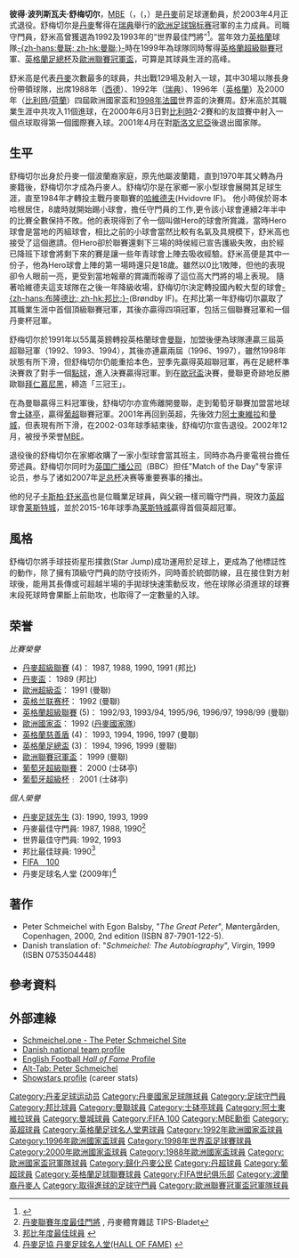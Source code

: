 {{noteTA
|G1=uefa
|G2=football
|T=zh-hans:彼得·舒梅切尔;zh-hk:彼得·舒米高;zh-tw:彼得·舒梅切爾;
|1=zh-hans:舒梅切尔;zh-hk:舒米高;zh-tw:舒梅切爾;zh-cn:舒梅切尔;
}}
{{Infobox football biography
| name           = 彼得·舒梅切尔<br>''Peter Schmeichel''<br><small>[[Order_of_the_British_Empire|MBE]]</small>
| image          = Peter Schmeichel 2012-01-25 001.jpg
| image_size     = 220
| fullname       = Peter Bolesław Schmeichel
| birth_date     = {{birth date and age|1963|11|18|df=y}}
| birth_place    = {{DEN}}[[格萊薩克瑟自治市|格萊薩克瑟]]
| height         = {{height|m=1.93}}<ref>[http://www.dbu.dk/landshold/landsholdsdatabasen/LBasePlayerInfo.aspx?playerid=1554 Peter Schmeichel] {{Wayback|url=http://www.dbu.dk/landshold/landsholdsdatabasen/LBasePlayerInfo.aspx?playerid=1554 |date=20180212170142 }}. [[Danish_Football_Association|DBU]]. Retrieved 14 July 2012.</ref>
| nickname = 丹麥巨人（{{lang|en|The Great Dane}}）
| position = [[門將|門將]]
| youthyears1    = 1972–1975 |youthclubs1 = Høje-Gladsaxe
| youthyears2    = 1975–1981 |youthclubs2 = Gladsaxe-Hero
| years1         = 1981–1984 |clubs1 = Gladsaxe-Hero                                |caps1 = 46  |goals1 = 0
| years2         = 1984–1987 |clubs2 = [[哈維德夫足球會|-{zh-hans:希维杜尔; zh-hk:哈維德夫;}-]]                     |caps2 = 78  |goals2 = 6
| years3         = 1987–1991 |clubs3 = [[邦比足球會|邦比]]                       |caps3 = 119 |goals3 = 2
| years4         = 1991–1999 |clubs4 = [[曼徹斯特聯足球俱樂部|曼聯]] |caps4 = 292 |goals4 = 2
| years5         = 1999–2001 |clubs5 = [[葡萄牙士砵亭俱樂部|士砵亭]]   |caps5 = 55  |goals5 = 0
| years6         = 2001–2002 |clubs6 = [[阿士東維拉足球會|阿士東維拉]]             |caps6 = 29  |goals6 = 1
| years7         = 2002–2003 |clubs7 = [[曼彻斯特城足球俱乐部|曼城]]     |caps7 = 29  |goals7 = 0
| totalcaps      = 648 | totalgoals = 11<!-- LEAGUE ONLY -->
| nationalyears1 = 1987–2001 |nationalteam1 = [[丹麥國家足球隊|丹麥]] |nationalcaps1 = 129 |nationalgoals1 = 1
}}
'''彼得·波列斯瓦夫·舒梅切尔'''，[[MBE|MBE]]（{{lang-da|'''Peter Boleslaw Schmeichel'''}}，({{IPA-da|pʰed̥ɐ ˈsmɑɪ̯ˀɡ̊l̩}}，{{bd|1963年|11月18日|catIdx=Schmeichel, Peter}}）是[[丹麥|丹麥]]前足球運動員，於2003年4月正式退役。舒梅切尔是[[丹麥國家足球隊|丹麥]]奪得{{le|1992年歐洲足球標賽|1992 European Football Championship|1992年}}在[[瑞典|瑞典]]舉行的[[欧洲足球锦标赛|欧洲足球锦标赛]]冠軍的主力成員。司職守門員，舒米高曾獲選為1992及1993年的“世界最佳門將”<ref>{{Cite web |url=http://www.rsssf.com/miscellaneous/iffhs-century.html#worldkoc |title=IFFHS' Century Elections |accessdate=2006-10-13 |archive-date=2018-09-23 |archive-url=https://web.archive.org/web/20180923101613/http://www.rsssf.com/miscellaneous/iffhs-century.html#worldkoc |dead-url=no }}</ref>。當年效力[[英格蘭|英格蘭]]球隊[[曼彻斯特联队|-{zh-hans:曼联; zh-hk:曼聯;}-]]時在1999年為球隊同時奪得[[英格蘭超級聯賽|英格蘭超級聯賽]]冠軍、[[英格蘭足總杯|英格蘭足總杯]]及[[歐洲聯賽冠軍盃|歐洲聯賽冠軍盃]]，可算是其球員生涯的高峰。

舒米高是代表[[丹麥國家足球隊|丹麥]]次數最多的球員，共出戰129場及射入一球，其中30場以隊長身份帶領球隊，出席1988年（[[德國|西德]]）、1992年（[[瑞典|瑞典]]）、1996年（[[英格蘭|英格蘭]]）及2000年（[[比利時|比利時]]/[[荷蘭|荷蘭]]）四屆歐洲國家盃和[[1998年世界盃足球賽|1998年]][[法國|法國]]世界盃的決賽周。舒米高於其職業生涯中共攻入11個進球，在2000年6月3日對[[比利時國家足球隊|比利時]]2-2賽和的友誼賽中射入一個点球取得第一個國際賽入球。2001年4月在對[[斯洛文尼亞國家足球隊|斯洛文尼亞]]後退出國家隊。

==生平==
舒梅切尔出身於丹麥一個波蘭裔家庭，原先他屬波蘭籍，直到1970年其父轉為丹麥籍後，舒梅切尔才成為丹麥人。舒梅切尔是在家鄉一家小型球會展開其足球生涯，直至1984年才轉投主戰丹麥聯賽的[[哈維德夫足球會|哈維德夫]](Hvidovre IF)。
他小時侯於哥本哈根居住，8歲時就開始踢小球會，擔任守門員的工作,更令該小球會連續2年半中的比賽全數保持不敗。他的表現得到了令一個叫做Hero的球會所賞識，當時Hero球會是當地的丙組球會，相比之前的小球會當然比較有名氣及具規模下，舒米高也接受了這個邀請。但Hero卻於聯賽還剩下三場的時侯經已宣告護級失敗，由於經已降班下球會將剩下來的賽是讓一些年青球會上陣去吸收經驗。舒米高便是其中一份子，他為Hero球會上陣的第一場時還只是18歲。雖然以0比1敗陣，但他的表現卻令人眼前一亮，更受到當地報章的賞識而報導了這位高大門將的場上表現。
隨著哈維德夫這支球隊在之後一年降級收場，舒梅切尔決定轉投國內較大型的球會[[布隆德比足球俱乐部|-{zh-hans:布隆德比; zh-hk:邦比;}-]](Brøndby IF)。在邦比第一年舒梅切尔贏取了其職業生涯中首個頂級聯賽冠軍，其後亦贏得四項冠軍，包括三個聯賽冠軍和一個丹麥杯冠軍。

舒梅切尔於1991年以55萬英鎊轉投英格蘭球會[[曼聯|曼聯]]，加盟後便為球隊連贏三屆英超聯冠軍（1992、1993、1994），其後亦連贏兩屆（1996、1997），雖然1998年狀態有所下滑，但舒梅切尔仍能重拾本色，翌季先贏得英超聯冠軍，再在足總杯準決賽救了對手一個[[點球|點球]]，進入決賽贏得冠軍。到在[[欧洲冠军联赛|歐冠盃]]決賽，曼聯更奇跡地反勝歐聯[[拜仁慕尼黑|拜仁慕尼黑]]，締造「三冠王」。

在為曼聯贏得三料冠軍後，舒梅切尔亦宣佈離開曼聯，走到葡萄牙聯賽加盟當地球會[[士砵亭|士砵亭]]，贏得[[葡超|葡超]]聯賽冠軍。2001年再回到英超，先後效力[[阿士東維拉|阿士東維拉]]和[[曼彻斯特城足球俱乐部|曼城]]，但表現有所下滑，在2002-03年球季結束後，舒梅切尔宣告退役。2002年12月，被授予荣誉[[MBE|MBE]]。

退役後的舒梅切尔在家鄉收購了一家小型球會當其班主，同時亦為丹麥電視台擔任旁述員。舒梅切尔同时为[[英国广播公司|英国广播公司]]（BBC）担任"Match of the Day"专家评论员，参与了诸如2007年[[足总杯|足总杯]]决赛等重要赛事的播出。

他的兒子[[卡斯柏·舒米高|卡斯柏·舒米高]]也是位職業足球員，與父親一樣司職守門員，現效力[[英超|英超]]球會[[莱斯特城足球俱乐部|莱斯特城]]，並於2015-16年球季為[[莱斯特城足球俱乐部|莱斯特城]]贏得首個英超冠軍。

==風格==
舒梅切尔將手球技術星形撲救(Star Jump)成功運用於足球上，更成為了他標誌性的動作，除了擁有頂級守門員的防守技術外，同時善於統御防線，且在接住對方射球後，能用其長傳或可超越半場的手拋球快速策動反攻，他在球隊必須進球的球賽末段死球時會果斷上前助攻，也取得了一定數量的入球。

==荣誉==
''比賽榮譽''
*[[丹麥足球超級聯賽|丹麥超級聯賽]] (4)： 1987, 1988, 1990, 1991 (邦比)
*[[丹麥盃|丹麥盃]]： 1989 (邦比)
*[[歐洲超級盃|歐洲超級盃]]： 1991 (曼聯)
*[[英格兰联赛杯|英格兰联赛杯]]： 1992 (曼聯)
*[[英格蘭超級聯賽|英格蘭超級聯賽]] (5)： 1992/93, 1993/94, 1995/96, 1996/97, 1998/99 (曼聯)
*[[歐洲國家盃|歐洲國家盃]]： 1992 ([[丹麥國家足球隊|丹麥國家隊]])
*[[英格蘭慈善盾|英格蘭慈善盾]] (4)： 1993, 1994, 1996, 1997 (曼聯)
*[[英格蘭足總盃|英格蘭足總盃]] (3)： 1994, 1996, 1999 (曼聯)
*[[歐洲聯賽冠軍盃|歐洲聯賽冠軍盃]]： 1999 (曼聯)
*[[葡萄牙超級聯賽|葡萄牙超級聯賽]]： 2000 (士砵亭)
*[[葡萄牙超級杯|葡萄牙超級杯]]﹕ 2001 (士砵亭)

''個人榮譽''
*[[丹麥足球先生|丹麥足球先生]] (3): 1990, 1993, 1999
*丹麥最佳守門員: 1987, 1988, 1990<ref>[http://www.tipsbladet.dk/nyhed/sas-liga/26-aars-vindere-af-det-gyldne-bur 丹麥聯賽年度最佳門將] {{Wayback|url=http://www.tipsbladet.dk/nyhed/sas-liga/26-aars-vindere-af-det-gyldne-bur |date=20101205224658 }}, 丹麥體育雜誌 TIPS-Bladet</ref>
*世界最佳守門員: 1992, 1993
*邦比最佳球員: 1990<ref>[http://brondby.com/article.asp?aid=33492 邦比年度最佳球員] {{webarchive|url=https://web.archive.org/web/20100709091818/http://brondby.com/article.asp?aid=33492 |date=2010-07-09 }}</ref>
*[[FIFA　100|FIFA　100]]
* 丹麥足球名人堂 (2009年)<ref>[http://www.dbu.dk/klubservice/haeder_og_legater/dansk%20fodbold%20award.aspx 丹麥足協 丹麥足球名人堂(HALL OF FAME) ] {{Wayback|url=http://www.dbu.dk/klubservice/haeder_og_legater/dansk%20fodbold%20award.aspx |date=20130811072756 }}{{da}}</ref>

== 著作 ==
*Peter Schmeichel with Egon Balsby, "''The Great Peter''", Møntergården, Copenhagen, 2000, 2nd edition (ISBN 87-7901-122-5). 
*Danish translation of: "''Schmeichel: The Autobiography''", Virgin, 1999 (ISBN 0753504448)

==參考資料==
{{reflist}}

== 外部連綠 ==
* [https://web.archive.org/web/20050526020308/http://www.peter-schmeichel.tonyaustin.com/ Schmeichel.one - The Peter Schmeichel Site]
* [http://www.dbu.dk/landshold/landsholdsdatabasen/LBasePlayerInfo.aspx?playerid=1554 Danish national team profile] {{Wayback|url=http://www.dbu.dk/landshold/landsholdsdatabasen/LBasePlayerInfo.aspx?playerid=1554 |date=20180212170142 }}
* [https://web.archive.org/web/20060515214736/http://www.nationalfootballmuseum.com/Hall%20of%20Fame/peterschmeichel.htm English Football ''Hall of Fame'' Profile]
* [https://web.archive.org/web/20080211103342/http://www.alt-tab.net/sport/peter-schmeichel/ Alt-Tab: Peter Schmeichel]
* [https://web.archive.org/web/20070704194758/http://www.showstars.dk/query%3Ainvoke/method%3Adisplay/folderid%3A3216/lang%3Ada/ Showstars profile] (career stats)

{{1988年歐洲足球錦標賽丹麥參賽名單}}
{{1992年歐洲足球錦標賽丹麥參賽名單}}
{{1996年歐洲足球錦標賽丹麥參賽名單}}
{{1998年世界盃足球賽丹麥參賽名單}}
{{2000年歐洲足球錦標賽丹麥參賽名單}}
{{英格兰足球超级联赛赛季最佳球员}}
{{1992/93年英超PFA年度最佳陣容}}
{{英超名人堂}}
{{FIFA 100}}
{{DEFAULTSORT:Schmeichel, Peter}}
[[Category:丹麦足球运动员|Category:丹麦足球运动员]]
[[Category:丹麥國家足球隊球員|Category:丹麥國家足球隊球員]]
[[Category:足球守門員|Category:足球守門員]]
[[Category:邦比球員|Category:邦比球員]]
[[Category:曼聯球員|Category:曼聯球員]]
[[Category:士砵亭球員|Category:士砵亭球員]]
[[Category:阿士東維拉球員|Category:阿士東維拉球員]]
[[Category:曼城球員|Category:曼城球員]]
[[Category:FIFA_100|Category:FIFA 100]]
[[Category:MBE勳銜|Category:MBE勳銜]]
[[Category:英超球員|Category:英超球員]]
[[Category:英格蘭足球名人堂男球員|Category:英格蘭足球名人堂男球員]]
[[Category:1992年歐洲國家盃球員|Category:1992年歐洲國家盃球員]]
[[Category:1996年歐洲國家盃球員|Category:1996年歐洲國家盃球員]]
[[Category:1998年世界盃足球賽球員|Category:1998年世界盃足球賽球員]]
[[Category:2000年歐洲國家盃球員|Category:2000年歐洲國家盃球員]]
[[Category:1988年歐洲國家盃球員|Category:1988年歐洲國家盃球員]]
[[Category:歐洲國家盃冠軍隊球員|Category:歐洲國家盃冠軍隊球員]]
[[Category:歸化丹麥公民|Category:歸化丹麥公民]]
[[Category:丹超球員|Category:丹超球員]]
[[Category:葡超球員|Category:葡超球員]]
[[Category:英格蘭足球聯賽球員|Category:英格蘭足球聯賽球員]]
[[Category:FIFA世纪俱乐部|Category:FIFA世纪俱乐部]]
[[Category:波蘭裔丹麥人|Category:波蘭裔丹麥人]]
[[Category:取得進球的足球守門員|Category:取得進球的足球守門員]]
[[Category:歐洲聯賽冠軍盃冠軍隊球員|Category:歐洲聯賽冠軍盃冠軍隊球員]]